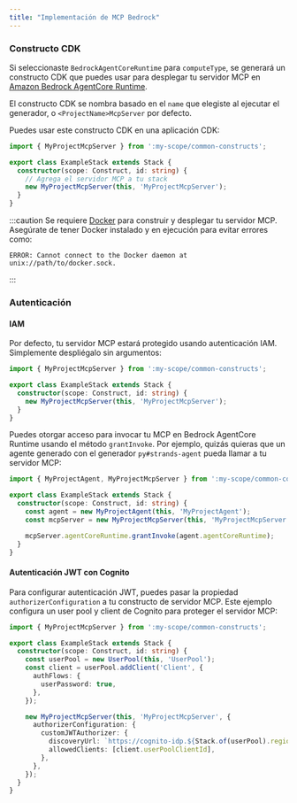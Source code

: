 ```yaml
---
title: "Implementación de MCP Bedrock"
---
```





### Constructo CDK

Si seleccionaste `BedrockAgentCoreRuntime` para `computeType`, se generará un constructo CDK que puedes usar para desplegar tu servidor MCP en [Amazon Bedrock AgentCore Runtime](https://docs.aws.amazon.com/bedrock-agentcore/latest/devguide/agents-tools-runtime.html).

El constructo CDK se nombra basado en el `name` que elegiste al ejecutar el generador, o `<ProjectName>McpServer` por defecto.

Puedes usar este constructo CDK en una aplicación CDK:

```ts {6}
import { MyProjectMcpServer } from ':my-scope/common-constructs';

export class ExampleStack extends Stack {
  constructor(scope: Construct, id: string) {
    // Agrega el servidor MCP a tu stack
    new MyProjectMcpServer(this, 'MyProjectMcpServer');
  }
}
```

:::caution
Se requiere [Docker](https://www.docker.com/) para construir y desplegar tu servidor MCP. Asegúrate de tener Docker instalado y en ejecución para evitar errores como:

```
ERROR: Cannot connect to the Docker daemon at unix://path/to/docker.sock.
```
:::

### Autenticación

#### IAM

Por defecto, tu servidor MCP estará protegido usando autenticación IAM. Simplemente despliégalo sin argumentos:

```ts {5}
import { MyProjectMcpServer } from ':my-scope/common-constructs';

export class ExampleStack extends Stack {
  constructor(scope: Construct, id: string) {
    new MyProjectMcpServer(this, 'MyProjectMcpServer');
  }
}
```

Puedes otorgar acceso para invocar tu MCP en Bedrock AgentCore Runtime usando el método `grantInvoke`. Por ejemplo, quizás quieras que un agente generado con el generador <Link path="/guides/py-strands-agent">`py#strands-agent`</Link> pueda llamar a tu servidor MCP:

```ts {8}
import { MyProjectAgent, MyProjectMcpServer } from ':my-scope/common-constructs';

export class ExampleStack extends Stack {
  constructor(scope: Construct, id: string) {
    const agent = new MyProjectAgent(this, 'MyProjectAgent');
    const mcpServer = new MyProjectMcpServer(this, 'MyProjectMcpServer');

    mcpServer.agentCoreRuntime.grantInvoke(agent.agentCoreRuntime);
  }
}
```

#### Autenticación JWT con Cognito

Para configurar autenticación JWT, puedes pasar la propiedad `authorizerConfiguration` a tu constructo de servidor MCP. Este ejemplo configura un user pool y client de Cognito para proteger el servidor MCP:

```ts {14-17}
import { MyProjectMcpServer } from ':my-scope/common-constructs';

export class ExampleStack extends Stack {
  constructor(scope: Construct, id: string) {
    const userPool = new UserPool(this, 'UserPool');
    const client = userPool.addClient('Client', {
      authFlows: {
        userPassword: true,
      },
    });

    new MyProjectMcpServer(this, 'MyProjectMcpServer', {
      authorizerConfiguration: {
        customJWTAuthorizer: {
          discoveryUrl: `https://cognito-idp.${Stack.of(userPool).region}.amazonaws.com/${userPool.userPoolId}/.well-known/openid-configuration`,
          allowedClients: [client.userPoolClientId],
        },
      },
    });
  }
}
```